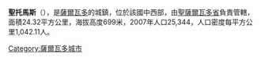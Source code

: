 '''聖托馬斯'''（{{lang-es|Santo Tomás}}），是[[薩爾瓦多|薩爾瓦多]]的城鎮，位於該國中西部，由[[聖薩爾瓦多省|聖薩爾瓦多省]]負責管轄，面積24.32平方公里，海拔高度699米，2007年人口25,344，人口密度每平方公里1,042.11人。

{{Coord|13|38|N|89|8|W|display=title}}

{{ElSalvador-geo-stub}}
[[Category:薩爾瓦多城市|Category:薩爾瓦多城市]]